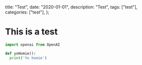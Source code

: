   title: "Test",
  date: "2020-01-01",
  description: "Test",
  tags: ["test"],
  categories: ["test"],
};

# This is a test

```python file="main.py"
import openai from OpenAI

def yoHomie():
  print('Yo homie')
```
